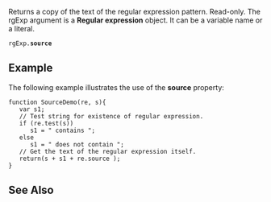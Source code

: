 Returns a copy of the text of the regular expression pattern. Read-only. The rgExp argument is a '''Regular expression''' object. It can be a variable name or a literal.

 rgExp.'''source'''

==Example==
The following example illustrates the use of the '''source''' property:

 function SourceDemo(re, s){
    var s1;
    // Test string for existence of regular expression.
    if (re.test(s))
       s1 = " contains ";
    else
       s1 = " does not contain ";
    // Get the text of the regular expression itself.
    return(s + s1 + re.source );
 }

==See Also==

              

              

              

